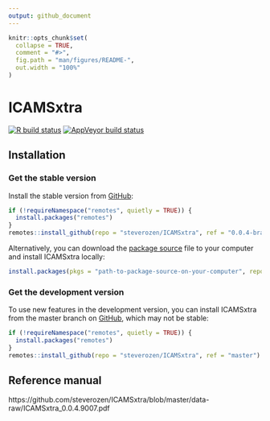 ```yaml
---
output: github_document
---
```


<!-- README.md is generated from README.Rmd. Please edit that file -->

```r
knitr::opts_chunk$set(
  collapse = TRUE,
  comment = "#>",
  fig.path = "man/figures/README-",
  out.width = "100%"
)
```

# ICAMSxtra

<!-- badges: start -->

[![R build status](https://github.com/steverozen/ICAMSxtra/workflows/R-CMD-check/badge.svg)](https://github.com/steverozen/ICAMSxtra/actions)
[![AppVeyor build status](https://ci.appveyor.com/api/projects/status/github/steverozen/ICAMSxtra?branch=master&svg=true)](https://ci.appveyor.com/project/steverozen/ICAMSxtra)

<!-- badges: end -->

## Installation

### Get the stable version
Install the stable version from [GitHub](https://github.com/):

``` r
if (!requireNamespace("remotes", quietly = TRUE)) {
  install.packages("remotes")
}
remotes::install_github(repo = "steverozen/ICAMSxtra", ref = "0.0.4-branch")
```

Alternatively, you can download the [package source](https://github.com/steverozen/ICAMSxtra/blob/master/data-raw/source-file/ICAMSxtra_0.0.4.9005.tar.gz?raw=true) file to your computer and install ICAMSxtra locally:

``` r
install.packages(pkgs = "path-to-package-source-on-your-computer", repos = NULL, type = "source")
```

### Get the development version

To use new features in the development version,
you can install ICAMSxtra from the master branch on [GitHub](https://github.com/),
which may not be stable:

``` r
if (!requireNamespace("remotes", quietly = TRUE)) {
  install.packages("remotes")
}
remotes::install_github(repo = "steverozen/ICAMSxtra", ref = "master")
```

## Reference manual

https://github.com/steverozen/ICAMSxtra/blob/master/data-raw/ICAMSxtra_0.0.4.9007.pdf
